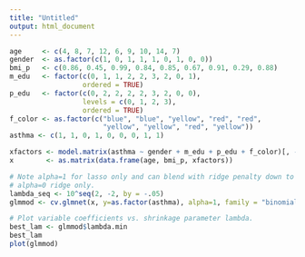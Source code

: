 ```yaml
---
title: "Untitled"
output: html_document
---
```

```r
age     <- c(4, 8, 7, 12, 6, 9, 10, 14, 7) 
gender  <- as.factor(c(1, 0, 1, 1, 1, 0, 1, 0, 0))
bmi_p   <- c(0.86, 0.45, 0.99, 0.84, 0.85, 0.67, 0.91, 0.29, 0.88) 
m_edu   <- factor(c(0, 1, 1, 2, 2, 3, 2, 0, 1), 
                  ordered = TRUE)
p_edu   <- factor(c(0, 2, 2, 2, 2, 3, 2, 0, 0), 
                  levels = c(0, 1, 2, 3), 
                  ordered = TRUE)
f_color <- as.factor(c("blue", "blue", "yellow", "red", "red", 
                       "yellow", "yellow", "red", "yellow"))
asthma <- c(1, 1, 0, 1, 0, 0, 0, 1, 1)

xfactors <- model.matrix(asthma ~ gender + m_edu + p_edu + f_color)[, -1]
x        <- as.matrix(data.frame(age, bmi_p, xfactors))

# Note alpha=1 for lasso only and can blend with ridge penalty down to
# alpha=0 ridge only.
lambda_seq <- 10^seq(2, -2, by = -.05)
glmmod <- cv.glmnet(x, y=as.factor(asthma), alpha=1, family = "binomial")

# Plot variable coefficients vs. shrinkage parameter lambda.
best_lam <- glmmod$lambda.min
best_lam
plot(glmmod)
```